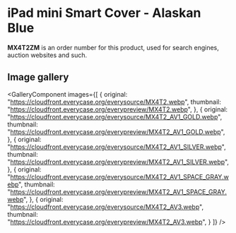 
# iPad mini Smart Cover - Alaskan Blue

<Callout type='info' emoji='👉🏻'>**MX4T2ZM** is an order number for this product, used for search engines, auction websites and such.</Callout>

## Image gallery

<GalleryComponent
    images={[
      {
        original: "https://cloudfront.everycase.org/everysource/MX4T2.webp",
        thumbnail: "https://cloudfront.everycase.org/everypreview/MX4T2.webp",
      },
      {
        original: "https://cloudfront.everycase.org/everysource/MX4T2_AV1_GOLD.webp",
        thumbnail: "https://cloudfront.everycase.org/everypreview/MX4T2_AV1_GOLD.webp",
      },
      {
        original: "https://cloudfront.everycase.org/everysource/MX4T2_AV1_SILVER.webp",
        thumbnail: "https://cloudfront.everycase.org/everypreview/MX4T2_AV1_SILVER.webp",
      },
      {
        original: "https://cloudfront.everycase.org/everysource/MX4T2_AV1_SPACE_GRAY.webp",
        thumbnail: "https://cloudfront.everycase.org/everypreview/MX4T2_AV1_SPACE_GRAY.webp",
      },
      {
        original: "https://cloudfront.everycase.org/everysource/MX4T2_AV3.webp",
        thumbnail: "https://cloudfront.everycase.org/everypreview/MX4T2_AV3.webp",
      }
    ]}
  />
